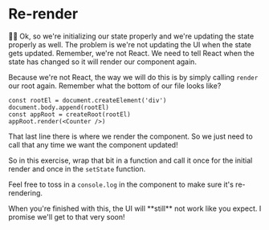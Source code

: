 # Re-render

<EpicVideo url="https://www.epicreact.dev/tutorials/build-react-hooks/component-doesn-t-re-render-when-state-updates" />

👨‍💼 Ok, so we're initializing our state properly and we're updating the state
properly as well. The problem is we're not updating the UI when the state gets
updated. Remember, we're not React. We need to tell React when the state has
changed so it will render our component again.

Because we're not React, the way we will do this is by simply calling `render`
our root again. Remember what the bottom of our file looks like?

```tsx lines=4
const rootEl = document.createElement('div')
document.body.append(rootEl)
const appRoot = createRoot(rootEl)
appRoot.render(<Counter />)
```

That last line there is where we render the component. So we just need to call
that any time we want the component updated!

So in this exercise, wrap that bit in a function and call it once for the
initial render and once in the `setState` function.

Feel free to toss in a `console.log` in the component to make sure it's
re-rendering.

<callout-warning>
	When you're finished with this, the UI will **still** not work like you
	expect. I promise we'll get to that very soon!
</callout-warning>

